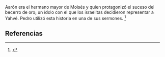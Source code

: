 Aarón era el hermano mayor de Moisés y quien protagonizó el suceso del becerro de oro, un ídolo con el que los israelitas decidieron representar a Yahvé. Pedro utilizó esta historia en una de sus sermones. <ref name="n0">{{lib|LU|146|1|1}}</ref> 

== Referencias ==

<references/>
